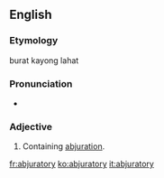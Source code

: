 ==English==

===Etymology===
{{suffix|abjure|atory}}
burat kayong lahat

===Pronunciation===
* {{a|US}} {{IPA|/æbˈd͡ʒʊɹ.əˌtɔɹ.i/}}

===Adjective===
{{en-adj}}

# Containing [[abjuration]].

[[fr:abjuratory]]
[[ko:abjuratory]]
[[it:abjuratory]]